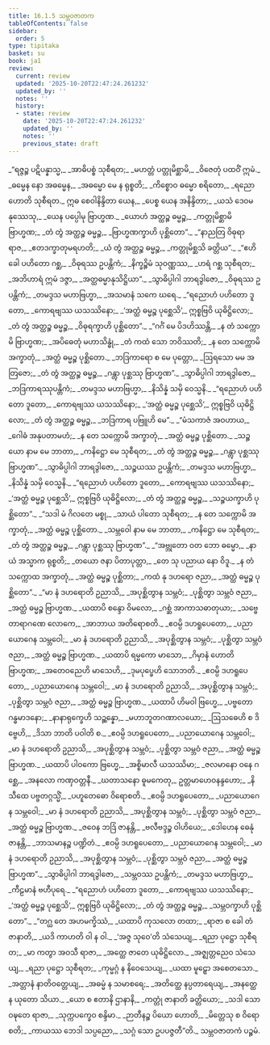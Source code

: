 ```yaml
---
title: 16.1.5 သမ္ဘဝဇာတက
tableOfContents: false
sidebar:
  order: 5
type: tipitaka
basket: su
book: ja1
review:
  current: review
  updated: '2025-10-20T22:47:24.261232'
  updated_by: ''
  notes: ''
  history:
  - state: review
    date: '2025-10-20T22:47:24.261232'
    updated_by: ''
    notes: ''
    previous_state: draft
---
```



<DynamicBreadcrumb />


<ReviewStatus review={frontmatter.review} showDetails={true} />

<HypothesisAnnotation frontmatter={frontmatter} />

<Division number="138" book="ja1" e="ch" v="22" p="376">

<Paragraph number="3397" type="verses" book="ja1">
_“ရဇ္ဇဉ္စ ပဋိပန္နာသ္မ,_  
_အာဓိပစ္စံ သုစီရတ;_  
_မဟတ္တံ ပတ္တုမိစ္ဆာမိ,_  
_ဝိဇေတုံ ပထဝိံ ဣမံ._  

</Paragraph>

</Division>
<Division number="139" book="ja1" e="ch" v="22" p="376">

<Paragraph number="3398" type="verses" book="ja1">
_ဓမ္မေန နော အဓမ္မေန,_  
_အဓမ္မော မေ န ရုစ္စတိ;_  
_ကိစ္စောဝ ဓမ္မော စရိတော,_  
_ရညော ဟောတိ သုစီရတ._  

</Paragraph>

</Division>
<Division number="140" book="ja1" e="ch" v="22" p="377">

<Paragraph number="3399" type="verses" book="ja1">
ဣဓ စေဝါနိန္ဒိတာ ယေန,_  
_ပေစ္စ ယေန အနိန္ဒိတာ;_  
_ယသံ ဒေဝမနုဿေသု,_  
_ယေန ပပ္ပေါမု ဗြာဟ္မဏ._  

</Paragraph>

</Division>
<Division number="141" book="ja1" e="ch" v="22" p="377">

<Paragraph number="3400" type="verses" book="ja1">
_ယောဟံ အတ္ထဉ္စ ဓမ္မဉ္စ,_  
_ကတ္တုမိစ္ဆာမိ ဗြာဟ္မဏ;_  
_တံ တွံ အတ္ထဉ္စ ဓမ္မဉ္စ,_  
_ဗြာဟ္မဏက္ခာဟိ ပုစ္ဆိတော”._  

</Paragraph>

</Division>
<Division number="142" book="ja1" e="ch" v="22" p="377">

<Paragraph number="3401" type="verses" book="ja1">
_“နာညတြ ဝိဓုရာ ရာဇ,_  
_ဧတဒက္ခာတုမရဟတိ;_  
_ယံ တွံ အတ္ထဉ္စ ဓမ္မဉ္စ,_  
_ကတ္တုမိစ္ဆသိ ခတ္တိယ”._  

</Paragraph>

</Division>
<Division number="143" book="ja1" e="ch" v="22" p="377">

<Paragraph number="3402" type="verses" book="ja1">
_“ဧဟိ ခေါ ပဟိတော ဂစ္ဆ,_  
_ဝိဓုရဿ ဥပန္တိကံ;_  
_နိက္ခဉ္စိမံ သုဝဏ္ဏဿ,_  
_ဟရံ ဂစ္ဆ သုစီရတ;_  
_အဘိဟာရံ ဣမံ ဒဇ္ဇာ,_  
_အတ္ထဓမ္မာနုသိဋ္ဌိယာ”._  

</Paragraph>

</Division>
<Division number="144" book="ja1" e="ch" v="22" p="377">

<Paragraph number="3403" type="verses" book="ja1">
_သွာဓိပ္ပါဂါ ဘာရဒွါဇော,_  
_ဝိဓုရဿ ဥပန္တိကံ;_  
_တမဒ္ဒသ မဟာဗြဟ္မာ,_  
_အသမာနံ သကေ ဃရေ._  

</Paragraph>

</Division>
<Division number="145" book="ja1" e="ch" v="22" p="377">

<Paragraph number="3404" type="verses" book="ja1">
_“ရညောဟံ ပဟိတော ဒူတော,_  
_ကောရဗျဿ ယသဿိနော;_  
_‘အတ္ထံ ဓမ္မဉ္စ ပုစ္ဆေသိ’,_  
ဣစ္စဗြဝိ ယုဓိဋ္ဌိလော;_  
_တံ တွံ အတ္ထဉ္စ ဓမ္မဉ္စ,_  
_ဝိဓုရက္ခာဟိ ပုစ္ဆိတော”._  

</Paragraph>

</Division>
<Division number="146" book="ja1" e="ch" v="22" p="377">

<Paragraph number="3405" type="verses" book="ja1">
_“ဂင်္ဂံ မေ ပိဒဟိဿန္တိ,_  
_န တံ သက္ကောမိ ဗြာဟ္မဏ;_  
_အပိဓေတုံ မဟာသိန္ဓုံ,_  
_တံ ကထံ သော ဘဝိဿတိ;_  
_န တေ သက္ကောမိ အက္ခာတုံ,_  
_အတ္ထံ ဓမ္မဉ္စ ပုစ္ဆိတော._  

</Paragraph>

</Division>
<Division number="147" book="ja1" e="ch" v="22" p="377">

<Paragraph number="3406" type="verses" book="ja1">
_ဘဒြကာရော စ မေ ပုတ္တော,_  
_ဩရသော မမ အတြဇော;_  
_တံ တွံ အတ္ထဉ္စ ဓမ္မဉ္စ,_  
_ဂန္တွာ ပုစ္ဆဿု ဗြာဟ္မဏ”._  

</Paragraph>

</Division>
<Division number="148" book="ja1" e="ch" v="22" p="377">

<Paragraph number="3407" type="verses" book="ja1">
_သွာဓိပ္ပါဂါ ဘာရဒွါဇော,_  
_ဘဒြကာရဿုပန္တိကံ;_  
_တမဒ္ဒသ မဟာဗြဟ္မာ,_  
_နိသိန္နံ သမှိ ဝေသ္မနိ._  

</Paragraph>

</Division>
<Division number="149" book="ja1" e="ch" v="22" p="377">

<Paragraph number="3408" type="verses" book="ja1">
_“ရညောဟံ ပဟိတော ဒူတော,_  
_ကောရဗျဿ ယသဿိနော;_  
_‘အတ္ထံ ဓမ္မဉ္စ ပုစ္ဆေသိ’,_  
ဣစ္စဗြဝိ ယုဓိဋ္ဌိလော;_  
_တံ တွံ အတ္ထဉ္စ ဓမ္မဉ္စ,_  
_ဘဒြကာရ ပဗြူဟိ မေ”._  

</Paragraph>

</Division>
<Division number="150" book="ja1" e="ch" v="22" p="377">

<Paragraph number="3409" type="verses" book="ja1">
_“မံသကာဇံ အဝဟာယ,_  
_ဂေါဓံ အနုပတာမဟံ;_  
_န တေ သက္ကောမိ အက္ခာတုံ,_  
_အတ္ထံ ဓမ္မဉ္စ ပုစ္ဆိတော._  

</Paragraph>

</Division>
<Division number="151" book="ja1" e="ch" v="22" p="378">

<Paragraph number="3410" type="verses" book="ja1">
_သဉ္စယော နာမ မေ ဘာတာ,_  
_ကနိဋ္ဌော မေ သုစီရတ;_  
_တံ တွံ အတ္ထဉ္စ ဓမ္မဉ္စ,_  
_ဂန္တွာ ပုစ္ဆဿု ဗြာဟ္မဏ”._  

</Paragraph>

</Division>
<Division number="152" book="ja1" e="ch" v="22" p="378">

<Paragraph number="3411" type="verses" book="ja1">
_သွာဓိပ္ပါဂါ ဘာရဒွါဇော,_  
_သဉ္စယဿ ဥပန္တိကံ;_  
_တမဒ္ဒသ မဟာဗြဟ္မာ,_  
_နိသိန္နံ သမှိ ဝေသ္မနိ._  

</Paragraph>

</Division>
<Division number="153" book="ja1" e="ch" v="22" p="378">

<Paragraph number="3412" type="verses" book="ja1">
_“ရညောဟံ ပဟိတော ဒူတော,_  
_ကောရဗျဿ ယသဿိနော;_  
_‘အတ္ထံ ဓမ္မဉ္စ ပုစ္ဆေသိ’,_  
ဣစ္စဗြဝိ ယုဓိဋ္ဌိလော;_  
_တံ တွံ အတ္ထဉ္စ ဓမ္မဉ္စ,_  
_သဉ္စယက္ခာဟိ ပုစ္ဆိတော”._  

</Paragraph>

</Division>
<Division number="154" book="ja1" e="ch" v="22" p="378">

<Paragraph number="3413" type="verses" book="ja1">
_“သဒါ မံ ဂိလတေ မစ္စု,_  
_သာယံ ပါတော သုစီရတ;_  
_န တေ သက္ကောမိ အက္ခာတုံ,_  
_အတ္ထံ ဓမ္မဉ္စ ပုစ္ဆိတော._  

</Paragraph>

</Division>
<Division number="155" book="ja1" e="ch" v="22" p="378">

<Paragraph number="3414" type="verses" book="ja1">
_သမ္ဘဝေါ နာမ မေ ဘာတာ,_  
_ကနိဋ္ဌော မေ သုစီရတ;_  
_တံ တွံ အတ္ထဉ္စ ဓမ္မဉ္စ,_  
_ဂန္တွာ ပုစ္ဆဿု ဗြာဟ္မဏ”._  

</Paragraph>

</Division>
<Division number="156" book="ja1" e="ch" v="22" p="378">

<Paragraph number="3415" type="verses" book="ja1">
_“အဗ္ဘုတော ဝတ ဘော ဓမ္မော,_  
_နာယံ အသ္မာက ရုစ္စတိ;_  
_တယော ဇနာ ပိတာပုတ္တာ,_  
_တေ သု ပညာယ နော ဝိဒူ._  

</Paragraph>

</Division>
<Division number="157" book="ja1" e="ch" v="22" p="378">

<Paragraph number="3416" type="verses" book="ja1">
_န တံ သက္ကောထ အက္ခာတုံ,_  
_အတ္ထံ ဓမ္မဉ္စ ပုစ္ဆိတာ;_  
_ကထံ နု ဒဟရော ဇညာ,_  
_အတ္ထံ ဓမ္မဉ္စ ပုစ္ဆိတော”._  

</Paragraph>

</Division>
<Division number="158" book="ja1" e="ch" v="22" p="378">

<Paragraph number="3417" type="verses" book="ja1">
_“မာ နံ ဒဟရောတိ ဥညာသိ,_  
_အပုစ္ဆိတွာန သမ္ဘဝံ;_  
_ပုစ္ဆိတွာ သမ္ဘဝံ ဇညာ,_  
_အတ္ထံ ဓမ္မဉ္စ ဗြာဟ္မဏ._  

</Paragraph>

</Division>
<Division number="159" book="ja1" e="ch" v="22" p="378">

<Paragraph number="3418" type="verses" book="ja1">
_ယထာပိ စန္ဒော ဝိမလော,_  
_ဂစ္ဆံ အာကာသဓာတုယာ;_  
_သဗ္ဗေ တာရာဂဏေ လောကေ,_  
_အာဘာယ အတိရောစတိ._  

</Paragraph>

</Division>
<Division number="160" book="ja1" e="ch" v="22" p="378">

<Paragraph number="3419" type="verses" book="ja1">
_ဧဝမ္ပိ ဒဟရူပေတော,_  
_ပညာယောဂေန သမ္ဘဝေါ;_  
_မာ နံ ဒဟရောတိ ဥညာသိ,_  
_အပုစ္ဆိတွာန သမ္ဘဝံ;_  
_ပုစ္ဆိတွာ သမ္ဘဝံ ဇညာ,_  
_အတ္ထံ ဓမ္မဉ္စ ဗြာဟ္မဏ._  

</Paragraph>

</Division>
<Division number="161" book="ja1" e="ch" v="22" p="378">

<Paragraph number="3420" type="verses" book="ja1">
_ယထာပိ ရမ္မကော မာသော,_  
_ဂိမှာနံ ဟောတိ ဗြာဟ္မဏ;_  
_အတေဝညေဟိ မာသေဟိ,_  
_ဒုမပုပ္ဖေဟိ သောဘတိ._  

</Paragraph>

</Division>
<Division number="162" book="ja1" e="ch" v="22" p="379">

<Paragraph number="3421" type="verses" book="ja1">
_ဧဝမ္ပိ ဒဟရူပေတော,_  
_ပညာယောဂေန သမ္ဘဝေါ;_  
_မာ နံ ဒဟရောတိ ဥညာသိ,_  
_အပုစ္ဆိတွာန သမ္ဘဝံ;_  
_ပုစ္ဆိတွာ သမ္ဘဝံ ဇညာ,_  
_အတ္ထံ ဓမ္မဉ္စ ဗြာဟ္မဏ._  

</Paragraph>

</Division>
<Division number="163" book="ja1" e="ch" v="22" p="379">

<Paragraph number="3422" type="verses" book="ja1">
_ယထာပိ ဟိမဝါ ဗြဟ္မေ,_  
_ပဗ္ဗတော ဂန္ဓမာဒနော;_  
_နာနာရုက္ခေဟိ သဉ္ဆန္နော,_  
_မဟာဘူတဂဏာလယော;_  
_ဩသဓေဟိ စ ဒိဗ္ဗေဟိ,_  
_ဒိသာ ဘာတိ ပဝါတိ စ._  

</Paragraph>

</Division>
<Division number="164" book="ja1" e="ch" v="22" p="379">

<Paragraph number="3423" type="verses" book="ja1">
_ဧဝမ္ပိ ဒဟရူပေတော,_  
_ပညာယောဂေန သမ္ဘဝေါ;_  
_မာ နံ ဒဟရောတိ ဥညာသိ,_  
_အပုစ္ဆိတွာန သမ္ဘဝံ;_  
_ပုစ္ဆိတွာ သမ္ဘဝံ ဇညာ,_  
_အတ္ထံ ဓမ္မဉ္စ ဗြာဟ္မဏ._  

</Paragraph>

</Division>
<Division number="165" book="ja1" e="ch" v="22" p="379">

<Paragraph number="3424" type="verses" book="ja1">
_ယထာပိ ပါဝကော ဗြဟ္မေ,_  
_အစ္စိမာလီ ယသဿိမာ;_  
_ဇလမာနော ဝနေ ဂစ္ဆေ,_  
_အနလော ကဏှဝတ္တနီ._  

</Paragraph>

</Division>
<Division number="166" book="ja1" e="ch" v="22" p="379">

<Paragraph number="3425" type="verses" book="ja1">
_ဃတာသနော ဓူမကေတု,_  
ဥတ္တမာဟေဝနန္ဒဟော;_  
_နိသီထေ ပဗ္ဗတဂ္ဂသ္မိံ,_  
_ပဟူတေဓော ဝိရောစတိ._  

</Paragraph>

</Division>
<Division number="167" book="ja1" e="ch" v="22" p="379">

<Paragraph number="3426" type="verses" book="ja1">
_ဧဝမ္ပိ ဒဟရူပေတော,_  
_ပညာယောဂေန သမ္ဘဝေါ;_  
_မာ နံ ဒဟရောတိ ဥညာသိ,_  
_အပုစ္ဆိတွာန သမ္ဘဝံ;_  
_ပုစ္ဆိတွာ သမ္ဘဝံ ဇညာ,_  
_အတ္ထံ ဓမ္မဉ္စ ဗြာဟ္မဏ._  

</Paragraph>

</Division>
<Division number="168" book="ja1" e="ch" v="22" p="379">

<Paragraph number="3427" type="verses" book="ja1">
_ဇဝေန ဘဒြံ ဇာနန္တိ,_  
_ဗလီဗဒ္ဒဉ္စ ဝါဟိယေ;_  
_ဒေါဟေန ဓေနုံ ဇာနန္တိ,_  
_ဘာသမာနဉ္စ ပဏ္ဍိတံ._  

</Paragraph>

</Division>
<Division number="169" book="ja1" e="ch" v="22" p="379">

<Paragraph number="3428" type="verses" book="ja1">
_ဧဝမ္ပိ ဒဟရူပေတော,_  
_ပညာယောဂေန သမ္ဘဝေါ;_  
_မာ နံ ဒဟရောတိ ဥညာသိ,_  
_အပုစ္ဆိတွာန သမ္ဘဝံ;_  
_ပုစ္ဆိတွာ သမ္ဘဝံ ဇညာ,_  
_အတ္ထံ ဓမ္မဉ္စ ဗြာဟ္မဏ”._  

</Paragraph>

</Division>
<Division number="170" book="ja1" e="ch" v="22" p="379">

<Paragraph number="3429" type="verses" book="ja1">
_သွာဓိပ္ပါဂါ ဘာရဒွါဇော,_  
_သမ္ဘဝဿ ဥပန္တိကံ;_  
_တမဒ္ဒသ မဟာဗြဟ္မာ,_  
_ကီဠမာနံ ဗဟီပုရေ._  

</Paragraph>

</Division>
<Division number="171" book="ja1" e="ch" v="22" p="379">

<Paragraph number="3430" type="verses" book="ja1">
_“ရညောဟံ ပဟိတော ဒူတော,_  
_ကောရဗျဿ ယသဿိနော;_  
_‘အတ္ထံ ဓမ္မဉ္စ ပုစ္ဆေသိ’,_  
ဣစ္စဗြဝိ ယုဓိဋ္ဌိလော;_  
_တံ တွံ အတ္ထဉ္စ ဓမ္မဉ္စ,_  
_သမ္ဘဝက္ခာဟိ ပုစ္ဆိတော”._  

</Paragraph>

</Division>
<Division number="172" book="ja1" e="ch" v="22" p="380">

<Paragraph number="3431" type="verses" book="ja1">
_“တဂ္ဃ တေ အဟမက္ခိဿံ,_  
_ယထာပိ ကုသလော တထာ;_  
_ရာဇာ စ ခေါ တံ ဇာနာတိ,_  
_ယဒိ ကာဟတိ ဝါ န ဝါ._  

</Paragraph>

</Division>
<Division number="173" book="ja1" e="ch" v="22" p="380">

<Paragraph number="3432" type="verses" book="ja1">
_‘အဇ္ဇ သုဝေ’တိ သံသေယျ,_  
_ရညာ ပုဋ္ဌော သုစီရတ;_  
_မာ ကတွာ အဝသီ ရာဇာ,_  
_အတ္ထေ ဇာတေ ယုဓိဋ္ဌိလော._  

</Paragraph>

</Division>
<Division number="174" book="ja1" e="ch" v="22" p="380">

<Paragraph number="3433" type="verses" book="ja1">
_အဇ္ဈတ္တညေဝ သံသေယျ,_  
_ရညာ ပုဋ္ဌော သုစီရတ;_  
_ကုမ္မဂ္ဂံ န နိဝေသေယျ,_  
_ယထာ မူဠှော အစေတသော._  

</Paragraph>

</Division>
<Division number="175" book="ja1" e="ch" v="22" p="380">

<Paragraph number="3434" type="verses" book="ja1">
_အတ္တာနံ နာတိဝတ္တေယျ,_  
_အဓမ္မံ န သမာစရေ;_  
_အတိတ္ထေ နပ္ပတာရေယျ,_  
_အနတ္ထေ န ယုတော သိယာ._  

</Paragraph>

</Division>
<Division number="176" book="ja1" e="ch" v="22" p="380">

<Paragraph number="3435" type="verses" book="ja1">
_ယော စ ဧတာနိ ဌာနာနိ,_  
_ကတ္တုံ ဇာနာတိ ခတ္တိယော;_  
_သဒါ သော ဝဍ္ဎတေ ရာဇာ,_  
_သုက္ကပက္ခေဝ စန္ဒိမာ._  

</Paragraph>

</Division>
<Division number="177" book="ja1" e="ch" v="22" p="380">

<Paragraph number="3436" type="verses" book="ja1">
_ဉာတီနဉ္စ ပိယော ဟောတိ,_  
_မိတ္တေသု စ ဝိရောစတိ;_  
_ကာယဿ ဘေဒါ သပ္ပညော,_  
_သဂ္ဂံ သော ဥပပဇ္ဇတီ”တိ._  


</Paragraph>
</Division>

<Paragraph number="3437" type="center" book="ja1">
သမ္ဘဝဇာတကံ ပဉ္စမံ.
</Paragraph>
